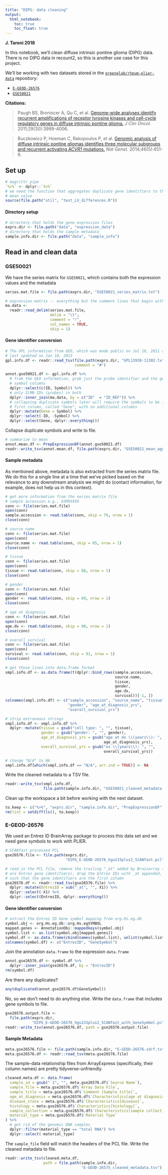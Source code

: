 ```yaml
---
title: "DIPG: data cleaning"
output:   
  html_notebook: 
    toc: true
    toc_float: true
---
```


**J. Taroni 2018**

In this notebook, we'll clean diffuse intrinsic pontine glioma (DIPG) data.
There is no DIPG data in recount2, so this is another use case for this
project.

We'll be working with two datasets stored in the
[`greenelab/rheum-plier-data`](https://github.com/greenelab/rheum-plier-data) 
repository:

* [`E-GEOD-26576`](https://www.ebi.ac.uk/arrayexpress/experiments/E-GEOD-26576/)
* [`GSE50021`](https://www.ncbi.nlm.nih.gov/geo/query/acc.cgi?acc=GSE50021)

**Citations:**

> Paugh BS, Broniscer A, Qu C, et al. [Genome-wide analyses identify recurrent 
amplifications of receptor tyrosine kinases and cell-cycle regulatory genes in 
diffuse intrinsic pontine glioma.](https://dx.doi.org/10.1200/JCO.2011.35.5677) 
_J Clin Oncol._ 2011;29(30):3999-4006.

> Buczkowicz P, Hoeman C, Rakopoulos P, et al. [Genomic analysis of diffuse 
intrinsic pontine gliomas identifies three molecular subgroups and recurrent 
activating _ACVR1_ mutations.](https://dx.doi.org/10.1038/ng.2936) _Nat Genet._ 
2014;46(5):451-6. 

## Set up

```r
# magrittr pipe
`%>%` <- dplyr::`%>%`
# we need the function that aggregates duplicate gene identifiers to the
# mean value
source(file.path("util", "test_LV_differences.R"))
```

#### Directory setup

```r
# directory that holds the gene expression files
exprs.dir <- file.path("data", "expression_data")
# directory that holds the sample metadata
sample.info.dir <- file.path("data", "sample_info")
```

## Read in and clean data

### GSE50021

We have the series matrix for `GSE50021`, which contains both the expression
values and the metadata

```r
series.mat.file <- file.path(exprs.dir, "GSE50021_series_matrix.txt")

# expression matrix -- everything but the comment lines that begin with !
ma.data <- 
  readr::read_delim(series.mat.file, 
                    delim = "\t", 
                    comment = "!",
                    col_names = TRUE, 
                    skip = 1)
```

#### Gene identifier conversion

```r
# The GPL information from GEO, which was made public on Jul 18, 2011 and 
# last updated on Jan 18, 2013
gpl.info.df <- readr::read_tsv(file.path(exprs.dir, "GPL13938-11302.txt"),
                               comment = "#")
```

```r
annot.gse50021.df <- gpl.info.df %>%
  # from the GEO information, grab just the probe identifier and the gene
  # symbol columns
  dplyr::select(c(ID, Symbol)) %>%
  # only ILMN IDs (probes) in both
  dplyr::inner_join(ma.data, by = c("ID"  = "ID_REF")) %>%
  # collapsing duplicate symbols later will require the symbols to be in the
  # first column, called "Gene", with no additional columns
  dplyr::mutate(Gene = Symbol) %>%
  dplyr::select(-ID, -Symbol) %>%
  dplyr::select(Gene, dplyr::everything())
```

Collapse duplicate symbols and write to file.

```r
# summarize to mean
annot.mean.df <- PrepExpressionDF(annot.gse50021.df)
readr::write_tsv(annot.mean.df, file.path(exprs.dir, "GSE50021_mean_agg.pcl"))
```

#### Sample metadata

As mentioned above, metadata is also extracted from the series matrix file.
We do this for a single line at a time that we've picked based on the relevance
to any downstream analysis we might do (contact information, for example, 
does not help us in this context).

```r
# get more information from the series matrix file
# sample accession e.g., GSMXXXXX
conn <- file(series.mat.file)
open(conn)
sample.accession <- read.table(conn, skip = 79, nrow = 1)
close(conn)

# source name
conn <- file(series.mat.file)
open(conn)
source.name <- read.table(conn, skip = 85, nrow = 1)
close(conn)

# tissue
conn <- file(series.mat.file)
open(conn)
tissue <- read.table(conn, skip = 88, nrow = 1)
close(conn)

# gender
conn <- file(series.mat.file)
open(conn)
gender <- read.table(conn, skip = 89, nrow = 1)
close(conn)

# age at diagnosis
conn <- file(series.mat.file)
open(conn)
age.dx <- read.table(conn, skip = 90, nrow = 1)
close(conn)

# overall survival
conn <- file(series.mat.file)
open(conn)
survival <- read.table(conn, skip = 91, nrow = 1)
close(conn)

# get those lines into data.frame format
smpl.info.df <- as.data.frame(t(dplyr::bind_rows(sample.accession, 
                                                 source.name, 
                                                 tissue,
                                                 gender,
                                                 age.dx,
                                                 survival))[-1, ]) 
colnames(smpl.info.df) <- c("sample_accession", "source_name", "tissue",
                            "gender", "age_at_diagnosis_yrs", 
                            "overall_survival_yrs")

# strip extraneous strings
smpl.info.df <- smpl.info.df %>%
  dplyr::mutate(tissue = gsub("cell type: ", "", tissue),
                gender = gsub("gender: ", "", gender),
                age_at_diagnosis_yrs = gsub("age at dx \\(years\\): ", "", 
                                            age_at_diagnosis_yrs),
                overall_survival_yrs = gsub("os \\(years\\): ", "", 
                                            overall_survival_yrs))

# change "N/A" to NA
smpl.info.df[which(smpl.info.df == "N/A", arr.ind = TRUE)] <- NA
```

Write the cleaned metadata to a TSV file.

```r
readr::write_tsv(smpl.info.df, 
                 file.path(sample.info.dir, "GSE50021_cleaned_metadata.tsv"))
```

Clean up the workspace a bit before working with the next dataset.

```r
to.keep <- c("%>%", "exprs.dir", "sample.info.dir", "PrepExpressionDF")
rm(list = setdiff(ls(), to.keep))
```

### E-GEOD-26576

We used an Entrez ID BrainArray package to process this data set and we need 
gene symbols to work with PLIER.

```r
# SCANfast processed PCL
gse26576.file <- file.path(exprs.dir, 
                           "DIPG_E-GEOD-26576_hgu133plus2_SCANfast.pcl")

# read in the PCL file, remove the trailing "_at" added by Brainarray (these
# are Entrez gene identifiers), drop the Entrez IDs with _at appended, reordered
# such that the gene identifiers are the first column
gse26576.df <- readr::read_tsv(gse26576.file) %>%
  dplyr::mutate(EntrezID = sub("_at", "", X1)) %>%
  dplyr::select(-X1) %>%
  dplyr::select(EntrezID, dplyr::everything())
```

#### Gene identifier conversion

```r
# extract the Entrez ID Gene symbol mapping from org.Hs.eg.db
symbol.obj <- org.Hs.eg.db::org.Hs.egSYMBOL
mapped.genes <- AnnotationDbi::mappedkeys(symbol.obj)
symbol.list <- as.list(symbol.obj[mapped.genes])
symbol.df <- as.data.frame(cbind(names(symbol.list), unlist(symbol.list)))
colnames(symbol.df) <- c("EntrezID", "GeneSymbol")
```

Join the annotation `data.frame` to the expression `data.frame`

```r
annot.gse26576.df <- symbol.df %>%
  dplyr::inner_join(gse26576.df, by = "EntrezID")
rm(symbol.df)
```

Are there any duplicates?

```r
any(duplicated(annot.gse26576.df$GeneSymbol))
```

No, so we don't need to do anything else.
Write the `data.frame` that includes gene symbols to file.

```r
gse26576.output.file <- 
  file.path(exprs.dir, 
            "DIPG_E-GEOD-26576_hgu133plus2_SCANfast_with_GeneSymbol.pcl")
readr::write_tsv(annot.gse26576.df, path = gse26576.output.file)
```

#### Sample Metadata

```r
meta.gse26576.file <- file.path(sample.info.dir, "E-GEOD-26576.sdrf.txt")
meta.gse26576.df <- readr::read_tsv(meta.gse26576.file)
```

The sample-data relationship files from ArrayExpress (specifically, their 
column names) are pretty tidyverse-unfriendly.

```r
cleaned.meta.df <- data.frame(
  sample_id = gsub(" 1", "", meta.gse26576.df$`Source Name`),
  sample_file = meta.gse26576.df$`Array Data File`,
  sample_title = meta.gse26576.df$`Comment [Sample_title]`,
  age_at_diagnosis = meta.gse26576.df$`Characteristics[age at diagnosis (years)]`,
  disease_state = meta.gse26576.df$`Characteristics[disease]`,
  histology = meta.gse26576.df$`Characteristics[histology]`,
  sample_collection = meta.gse26576.df$`Characteristics[sample collection]`,
  material_type = meta.gse26576.df$`Material Type`
) %>%
  # get rid of the genomic DNA samples
  dplyr::filter(material_type == "total RNA") %>%
  dplyr::select(-material_type)
```

The `sample_file` field will match the headers of the PCL file.
Write the cleaned metadata to file.

```r
readr::write_tsv(cleaned.meta.df, 
                 path = file.path(sample.info.dir, 
                                  "E-GEOD-26575_cleaned_metadata.tsv"))
```

